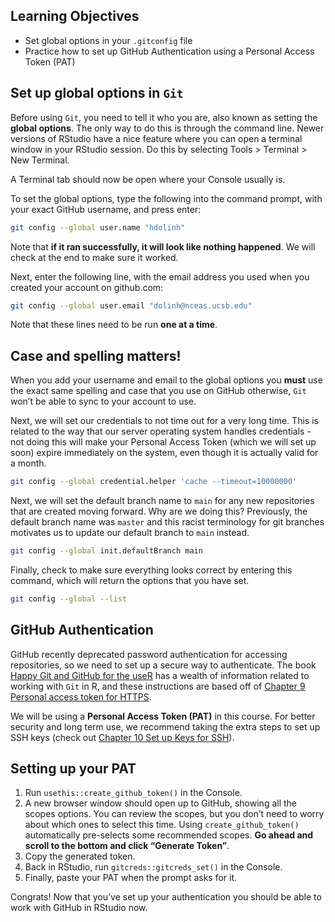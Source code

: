 ## Learning Objectives {.unnumbered}

-   Set global options in your `.gitconfig` file
-   Practice how to set up GitHub Authentication using a Personal Access Token (PAT)

## Set up global options in `Git`

Before using `Git`, you need to tell it who you are, also known as setting the **global options**. The only way to do this is through the command line. Newer versions of RStudio have a nice feature where you can open a terminal window in your RStudio session. Do this by selecting Tools \> Terminal \> New Terminal.

A Terminal tab should now be open where your Console usually is.

To set the global options, type the following into the command prompt, with your exact GitHub username, and press enter:

``` bash
git config --global user.name "hdolinh"
```

::: column-margin
Note that **if it ran successfully, it will look like nothing happened**. We will check at the end to make sure it worked.
:::

Next, enter the following line, with the email address you used when you created your account on github.com:

``` bash
git config --global user.email "dolinh@nceas.ucsb.edu"
```

::: column-margin
Note that these lines need to be run **one at a time**.
:::

::: callout-important
## Case and spelling matters!

When you add your username and email to the global options you **must** use the exact same spelling and case that you use on GitHub otherwise, `Git` won't be able to sync to your account to use.
:::

Next, we will set our credentials to not time out for a very long time. This is related to the way that our server operating system handles credentials - not doing this will make your Personal Access Token (which we will set up soon) expire immediately on the system, even though it is actually valid for a month.

``` bash
git config --global credential.helper 'cache --timeout=10000000'
```

Next, we will set the default branch name to `main` for any new repositories that are created moving forward. Why are we doing this? Previously, the default branch name was `master` and this racist terminology for git branches motivates us to update our default branch to `main` instead.

``` bash
git config --global init.defaultBranch main
```

Finally, check to make sure everything looks correct by entering this command, which will return the options that you have set.

``` bash
git config --global --list
```

## GitHub Authentication

GitHub recently deprecated password authentication for accessing repositories, so we need to set up a secure way to authenticate. The book [Happy Git and GitHub for the useR](https://happygitwithr.com/index.html) has a wealth of information related to working with `Git` in R, and these instructions are based off of [Chapter 9 Personal access token for HTTPS](https://happygitwithr.com/https-pat.html).

We will be using a **Personal Access Token (PAT)** in this course. For better security and long term use, we recommend taking the extra steps to set up SSH keys (check out [Chapter 10 Set up Keys for SSH](https://happygitwithr.com/ssh-keys.html)).

::: callout-tip
## Setting up your PAT

1.  Run `usethis::create_github_token()` in the Console.
2.  A new browser window should open up to GitHub, showing all the scopes options. You can review the scopes, but you don't need to worry about which ones to select this time. Using `create_github_token()` automatically pre-selects some recommended scopes. **Go ahead and scroll to the bottom and click "Generate Token"**.
3.  Copy the generated token.
4.  Back in RStudio, run `gitcreds::gitcreds_set()` in the Console.
5.  Finally, paste your PAT when the prompt asks for it.
:::

Congrats! Now that you've set up your authentication you should be able to work with GitHub in RStudio now.
